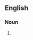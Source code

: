 {{also|Hanzi|hànzì}}
==English==

===Noun===
{{en-noun|hanzi}}

# {{alternative case form of|Hanzi|lang=en}}